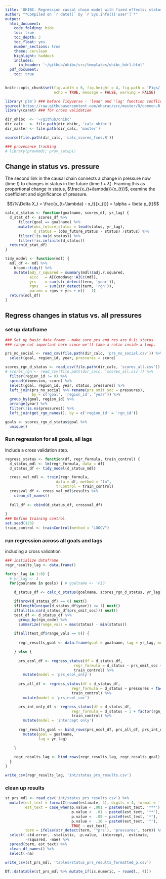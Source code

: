 ```yaml
---
title: 'OHIBC: Regression causal chain model with fixed effects: status vs pressure'
author: "*Compiled on `r date()` by `r Sys.info()['user']`*"
output:
  html_document:
    code_folding: hide
    toc: true
    toc_depth: 3
    toc_float: yes
    number_sections: true
    theme: cerulean
    highlight: haddock
    includes:
      in_header: '~/github/ohibc/src/templates/ohibc_hdr1.html'
  pdf_document:
    toc: true
---
```


``` r

knitr::opts_chunk$set(fig.width = 6, fig.height = 4, fig.path = 'Figs/',
                      echo = TRUE, message = FALSE, warning = FALSE)

library('plm') ### before Tidyverse - 'lead' and 'lag' function conflict
source('https://raw.githubusercontent.com/oharac/src/master/R/common.R')
library(caret) ### for cross validation

dir_ohibc  <- '~/github/ohibc'
dir_calc   <- file.path(dir_ohibc, 'calc_ohibc')
dir_master <- file.path(dir_calc, 'master')

source(file.path(dir_calc, 'calc_scores_fxns.R'))

### provenance tracking
# library(provRmd); prov_setup()

```


## Change in status vs. pressure

The second link in the causal chain connects a change in pressure now (time $t$) to changes in status in the future (time $t + \lambda$).  Framing this as proportional change in status, $\frac{x_{t+\lambda}}{x_{t}}$, examine the coefficient and significance of pressure.

$$\%\Delta X_t = \frac{x_{t+\lambda} - x_t}{x_{t}} = \alpha + \beta p_{t}$$

```r

calc_d_status <- function(goalname, scores_df, yr_lag) {
  d_stat_df <- scores_df %>%
      filter(goal == goalname) %>%
      mutate(obs_future_status = lead(status, yr_lag),
             d_status = (obs_future_status - status) /status) %>%
      filter(!is.na(d_status)) %>%
      filter(!is.infinite(d_status))
  return(d_stat_df)
}

tidy_model <- function(mdl) {
  mdl_df <- mdl %>%
    broom::tidy() %>%
    mutate(adj_r_squared = summary(mdl)$adj.r.squared,
           aicc   = AICcmodavg::AICc(mdl), 
           yrs    = sum(str_detect(term, 'year')),
           rgns   = sum(str_detect(term, 'rgn')),
           params = rgns + yrs + n() - 1)
  return(mdl_df)
}

```

## Regress changes in status vs. all pressures

### set up dataframe

``` r

### Set up basic data frame - make sure prs and res are 0-1; status
### range not important here since we'll take a ratio inside a loop.

prs_no_social <- read_csv(file.path(dir_calc, 'prs_no_social.csv')) %>%
  select(goal, region_id, year, pressures = score)

scores_rgn_d_status <- read_csv(file.path(dir_calc, 'scores_all.csv')) %>%
# scores_rgn <- read_csv(file.path(dir_calc, 'scores_all.csv')) %>%
  filter(region_id != 0) %>%
  spread(dimension, score) %>%
  select(goal, region_id, year, status, pressures) %>%
  left_join(prs_no_social %>% rename(prs_omit_soc = pressures), 
            by = c('goal', 'region_id', 'year')) %>%
  group_by(goal, region_id) %>%
  arrange(year) %>%
  filter(!is.na(pressures)) %>%
  left_join(get_rgn_names(), by = c('region_id' = 'rgn_id'))

goals <- scores_rgn_d_status$goal %>% 
  unique()

```

### Run regression for all goals, all lags

Include a cross validation step.

``` r

regress_status <- function(df, regr_formula, train_control) {
  d_status_mdl <- lm(regr_formula, data = df)
  d_status_df <- tidy_model(d_status_mdl)

  cross_val_mdl <- train(regr_formula, 
                       data = df, method = "lm",
                       trControl = train_control)
  crossval_df <- cross_val_mdl$results %>%
    clean_df_names()
  
  full_df <- cbind(d_status_df, crossval_df)
  
}
### Define training control
set.seed(123)
train_control <- trainControl(method = "LOOCV")

```

### run regression across all goals and lags

including a cross validation

``` r
### initialize dataframe
regr_results_lag <- data.frame()

for(yr_lag in 1:6) {
  # yr_lag <- 1
  for(goalname in goals) { # goalname <- 'FIS'

    d_status_df <- calc_d_status(goalname, scores_rgn_d_status, yr_lag)
    
    if(nrow(d_status_df) == 0) next()
    if(length(unique(d_status_df$year)) <= 1) next()
    if(all(is.na(d_status_df$prs_omit_soc))) next()
    test_df <- d_status_df %>%
      group_by(rgn_code) %>%
      summarize(range_vals = max(status) - min(status))
    
    if(all(test_df$range_vals == 0)) {
      
      regr_results_goal <- data.frame(goal = goalname, lag = yr_lag, model_error = 'no change in status')

    } else {
      
      prs_ecol_df <- regress_status(df = d_status_df, 
                               regr_formula = d_status ~ prs_omit_soc + factor(rgn_code) + factor(year), 
                               train_control) %>%
        mutate(model = 'prs_ecol_only')
      
      prs_all_df <- regress_status(df = d_status_df, 
                              regr_formula = d_status ~ pressures + factor(rgn_code) + factor(year), 
                              train_control) %>%
        mutate(model = 'prs_ecol_soc')

      prs_int_only_df <- regress_status(df = d_status_df, 
                              regr_formula = d_status ~ 1 + factor(rgn_code) + factor(year), 
                              train_control) %>%
        mutate(model = 'intercept only')
      
      regr_results_goal <- bind_rows(prs_ecol_df, prs_all_df, prs_int_only_df) %>%
        mutate(goal = goalname, 
               lag = yr_lag)
      
    }

    regr_results_lag <- bind_rows(regr_results_lag, regr_results_goal)
  }
}

write_csv(regr_results_lag, 'int/status_prs_results.csv')

```

### clean up results

```r

st_prs_mdl <- read_csv('int/status_prs_results.csv') %>%
  mutate(est_text = formatC(round(estimate, 4), digits = 4, format = 'f'),
         est_text = case_when(p.value < .001 ~ paste0(est_text, '***'),
                              p.value <  .01 ~ paste0(est_text, '**'),
                              p.value <  .05 ~ paste0(est_text, '*'),
                              p.value <  .10 ~ paste0(est_text, '°'),
                              TRUE ~ est_text),
         term = ifelse(str_detect(term, '^prs'), 'pressures', term)) %>%
  select(-std.error, -statistic, -p.value, -intercept, -estimate,
         -rsquared, -mae) %>%
  spread(term, est_text) %>%
  clean_df_names() %>%
  select(-na)

write_csv(st_prs_mdl, 'tables/status_prs_results_formatted_p.csv')

DT::datatable(st_prs_mdl %>% mutate_if(is.numeric, ~ round(., 4)))

```


